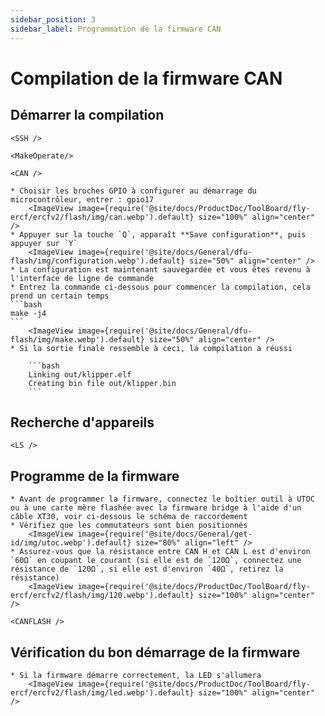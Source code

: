 ```yaml
---
sidebar_position: 3
sidebar_label: Programmation de la firmware CAN
---
```




# Compilation de la firmware CAN

## Démarrer la compilation

    <SSH />

    <MakeOperate/>

    <CAN />

    * Choisir les broches GPIO à configurer au démarrage du microcontrôleur, entrer : gpio17
        <ImageView image={require('@site/docs/ProductDoc/ToolBoard/fly-ercf/ercfv2/flash/img/can.webp').default} size="100%" align="center" />
    * Appuyer sur la touche `Q`, apparaît **Save configuration**, puis appuyer sur `Y`
        <ImageView image={require('@site/docs/General/dfu-flash/img/configuration.webp').default} size="50%" align="center" />
    * La configuration est maintenant sauvegardée et vous êtes revenu à l'interface de ligne de commande
    * Entrez la commande ci-dessous pour commencer la compilation, cela prend un certain temps
    ```bash
    make -j4
    ```
        <ImageView image={require('@site/docs/General/dfu-flash/img/make.webp').default} size="50%" align="center" />
    * Si la sortie finale ressemble à ceci, la compilation a réussi

        ```bash
        Linking out/klipper.elf
        Creating bin file out/klipper.bin
        ```

## Recherche d'appareils

    <LS />


## Programme de la firmware

    * Avant de programmer la firmware, connectez le boîtier outil à UTOC ou à une carte mère flashée avec la firmware bridge à l'aide d'un câble XT30, voir ci-dessous le schéma de raccordement
    * Vérifiez que les commutateurs sont bien positionnés
        <ImageView image={require('@site/docs/General/get-id/img/utoc.webp').default} size="80%" align="left" />
    * Assurez-vous que la résistance entre CAN H et CAN L est d'environ `60Ω` en coupant le courant (si elle est de `120Ω`, connectez une résistance de `120Ω`, si elle est d'environ `40Ω`, retirez la résistance)
        <ImageView image={require('@site/docs/ProductDoc/ToolBoard/fly-ercf/ercfv2/flash/img/120.webp').default} size="100%" align="center" />

    <CANFLASH />

## Vérification du bon démarrage de la firmware

    * Si la firmware démarre correctement, la LED s'allumera
        <ImageView image={require('@site/docs/ProductDoc/ToolBoard/fly-ercf/ercfv2/flash/img/led.webp').default} size="100%" align="center" />
